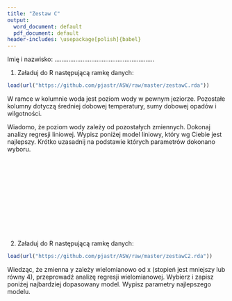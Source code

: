 ```yaml
---
title: "Zestaw C"
output:
  word_document: default
  pdf_document: default
header-includes: \usepackage[polish]{babel}
---
```


Imię i nazwisko: .........................................................

1. Załaduj do R następującą ramkę danych:

```r
load(url("https://github.com/pjastr/ASW/raw/master/zestawC.rda"))
```

W ramce w kolumnie woda jest poziom wody w pewnym jeziorze. Pozostałe kolumny dotyczą średniej dobowej temperatury, sumy dobowej opadów i wilgotności.

Wiadomo, że poziom wody zależy od pozostałych zmiennych. Dokonaj analizy regresji liniowej. Wypisz poniżej model liniowy, który wg Ciebie jest najlepszy. Krótko uzasadnij na podstawie których parametrów dokonano wyboru.

&nbsp;

&nbsp;

&nbsp;

&nbsp;

&nbsp;

&nbsp;

2. Załaduj do R następującą ramkę danych:

```r
load(url("https://github.com/pjastr/ASW/raw/master/zestawC2.rda"))
```

Wiedząc, że zmienna y zależy wielomianowo od x (stopień jest mniejszy lub równy 4), przeprowadź analizę regresji wielomianowej. Wybierz i zapisz poniżej najbardziej dopasowany model. Wypisz parametry najlepszego modelu.










